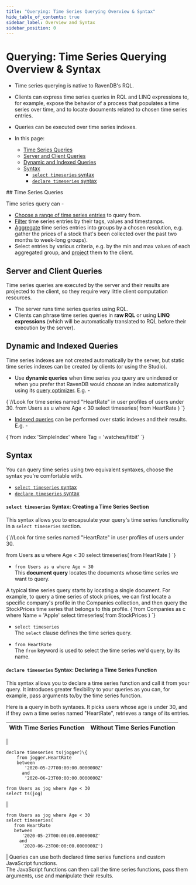 ```yaml
---
title: "Querying: Time Series Querying Overview & Syntax"
hide_table_of_contents: true
sidebar_label: Overview and Syntax
sidebar_position: 0
---
```



# Querying: Time Series Querying Overview & Syntax
<Admonition type="note" title="">

* Time series querying is native to RavenDB's RQL.  
  
* Clients can express time series queries in RQL and LINQ expressions to, 
  for example, expose the behavior of a process that populates a time series 
  over time, and to locate documents related to chosen time series entries.  

* Queries can be executed over time series indexes.  

* In this page:  
  * [Time Series Queries](../../../document-extensions/timeseries/querying/overview-and-syntax.mdx#time-series-queries)
  * [Server and Client Queries](../../../document-extensions/timeseries/querying/overview-and-syntax.mdx#server-and-client-queries)  
  * [Dynamic and Indexed Queries](../../../document-extensions/timeseries/querying/overview-and-syntax.mdx#dynamic-and-indexed-queries)  
  * [Syntax](../../../document-extensions/timeseries/querying/overview-and-syntax.mdx#syntax)  
     * [`select timeseries` syntax](../../../document-extensions/timeseries/querying/overview-and-syntax.mdx#syntax-creating-a-time-series-section)  
     * [`declare timeseries` syntax](../../../document-extensions/timeseries/querying/overview-and-syntax.mdx#syntax-declaring-a-time-series-function)  


</Admonition>
## Time Series Queries

Time series query can -  

* [Choose a range of time series entries](../../../document-extensions/timeseries/querying/choosing-query-range.mdx) 
  to query from.  
* [Filter](../../../document-extensions/timeseries/querying/filtering.mdx) 
  time series entries by their tags, values and timestamps.  
* [Aggregate](../../../document-extensions/timeseries/querying/aggregation-and-projections.mdx) 
  time series entries into groups by a chosen resolution, e.g. gather the prices 
  of a stock that's been collected over the past two months to week-long groups).  
* Select entries by various criteria, e.g. by the min and max values of each aggregated group, 
  and [project](../../../document-extensions/timeseries/querying/aggregation-and-projections.mdx) 
  them to the client.  



## Server and Client Queries

Time series queries are executed by the server and their results are projected 
to the client, so they require very little client computation resources.  

* The server runs time series queries using RQL.  
* Clients can phrase time series queries in **raw RQL** or using **LINQ expressions** 
  (which will be automatically translated to RQL before their execution by the server).  



## Dynamic and Indexed Queries

Time series indexes are not created automatically by the server, but static time series 
indexes can be created by clients (or using the Studio).  

* Use **dynamic queries** when time series you query are unindexed 
  or when you prefer that RavenDB would choose an index automatically 
  using its [query optimizer](../../../indexes/querying/what-is-rql.mdx#query-optimizer). E.g. - 
<TabItem value="json" label="json">
<CodeBlock language="json">
{`//Look for time series named "HeartRate" in user profiles of users under 30.
from Users as u where Age < 30
    select timeseries(
    from HeartRate
)
`}
</CodeBlock>
</TabItem>

* [Indexed queries](../../../document-extensions/timeseries/querying/using-indexes.mdx) 
  can be performed over static indexes and their results. E.g. -
<TabItem value="json" label="json">
<CodeBlock language="json">
{`from index 'SimpleIndex'
    where Tag = 'watches/fitbit'
`}
</CodeBlock>
</TabItem>



## Syntax

You can query time series using two equivalent syntaxes, 
choose the syntax you're comfortable with.  

* [`select timeseries` syntax](../../../document-extensions/timeseries/querying/overview-and-syntax.mdx#syntax-creating-a-time-series-section)  
* [`declare timeseries` syntax](../../../document-extensions/timeseries/querying/overview-and-syntax.mdx#syntax-declaring-a-time-series-function)  
#### `select timeseries` Syntax: Creating a Time Series Section

This syntax allows you to encapsulate your query's time series functionality 
in a `select timeseries` section.  

<TabItem value="json" label="json">
<CodeBlock language="json">
{`//Look for time series named "HeartRate" in user profiles of users under 30.

from Users as u where Age < 30
select timeseries(
    from HeartRate
)
`}
</CodeBlock>
</TabItem>

* `from Users as u where Age < 30`  
  This **document query** locates the documents whose time series we want to query.  
  
<Admonition type="info" title="">
    A typical time series query starts by locating a single document.  
    For example, to query a time series of stock prices, we can first 
    locate a specific company's profile in the Companies collection, 
    and then query the StockPrices time series that belongs to this profile.  
<TabItem value="json" label="json">
<CodeBlock language="json">
{`from Companies as c where Name = 'Apple'
select timeseries(
    from StockPrices
)
`}
</CodeBlock>
</TabItem>
</Admonition>

* `select timeseries`  
  The `select` clause defines the time series query.  

* `from HeartRate`  
  The `from` keyword is used to select the time series we'd query, by its name.  
#### `declare timeseries` Syntax: Declaring a Time Series Function

This syntax allows you to declare a time series function and call it 
from your query. It introduces greater flexibility to your queries as 
you can, for example, pass arguments to/by the time series function.  

Here is a query in both syntaxes. It picks users whose age is under 30, 
and if they own a time series named "HeartRate", retrieves a range of 
its entries.  


| With Time Series Function | Without Time Series Function |
|:---:|:---:|
|
```
declare timeseries ts(jogger)\{
    from jogger.HeartRate 
    between 
       '2020-05-27T00:00:00.0000000Z'
      and 
       '2020-06-23T00:00:00.0000000Z'

from Users as jog where Age < 30
select ts(jog)
```
|
```
from Users as jog where Age < 30
select timeseries(
   from HeartRate 
   between 
      '2020-05-27T00:00:00.0000000Z'
     and 
      '2020-06-23T00:00:00.0000000Z')
```
|
Queries can use both declared time series functions and custom JavaScript functions.  
The JavaScript functions can then call the time series functions, pass them arguments, 
use and manipulate their results.  




